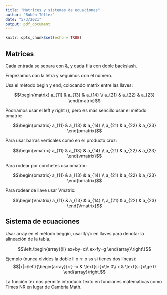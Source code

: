 ---
title: "Matrices y sistemas de ecuaciones"
author: "Rubén Téllez"
date: "5/3/2021"
output: pdf_document
---

```{r setup, include=FALSE}
knitr::opts_chunk$set(echo = TRUE)
```

## Matrices

Cada entrada se separa con &, y cada fila con doble backslash.

Empezamos con la letra y seguimos con el número.

Usa el método begin y end, colocando matrix entre las llaves:

$$\begin{matrix} a_{11} & a_{13}  & a_{14} \\ a_{21} & a_{22} & a_{23} \end{matrix}$$

Podríamos usar el left y right (), pero es más sencillo usar el método pmatrix:

$$\begin{pmatrix} a_{11} & a_{13}  & a_{14} \\ a_{21} & a_{22} & a_{23} \end{pmatrix}$$


Para usar barras verticales como en el producto cruz:

$$\begin{vmatrix} a_{11} & a_{13}  & a_{14} \\ a_{21} & a_{22} & a_{23} \end{vmatrix}$$


Para rodear por corchetes usa bmatrix:

$$\begin{bmatrix} a_{11} & a_{13}  & a_{14} \\ a_{21} & a_{22} & a_{23} \end{bmatrix}$$


Para rodear de llave usar Vmatrix:

$$\begin{Vmatrix} a_{11} & a_{13}  & a_{14} \\ a_{21} & a_{22} & a_{23} \end{Vmatrix}$$


## Sistema de ecuaciones

Usar array en el método beggin, usar l/r/c en llaves para denotar la alineación de la tabla.

$$\left.\begin{array}{ll} ax+by=c\\ ex-fy=g \end{array}\right\}$$


Ejemplo (nunca olvídes la doble ll o rr o ss si tienes dos líneas):
$$|x|=\left\{\begin{array}{rr} -x & \text{si }x\le 0\\ x & \text{si }x\ge 0 \end{array}\right.$$


La función tex nos permite introducir texto en funciones matemáticas como Times NR en lugar de Cambria Math.